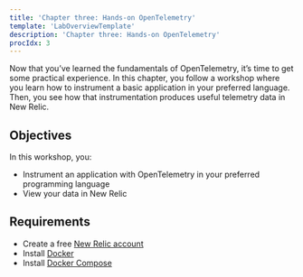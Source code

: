 ```yaml
---
title: 'Chapter three: Hands-on OpenTelemetry'
template: 'LabOverviewTemplate'
description: 'Chapter three: Hands-on OpenTelemetry'
procIdx: 3
---
```


<Intro>

Now that you’ve learned the fundamentals of OpenTelemetry, it’s time to get some practical experience. In this chapter, you follow a workshop where you learn how to instrument a basic application in your preferred language. Then, you see how that instrumentation produces useful telemetry data in New Relic.

</Intro>

<FlexWrapper>

<Objectives>

## Objectives

In this workshop, you:

- Instrument an application with OpenTelemetry in your preferred programming language
- View your data in New Relic

</Objectives>

<Requirements>

## Requirements

- Create a free [New Relic account](https://newrelic.com/signup?utm_source=developer-site)
- Install [Docker](https://www.docker.com/)
- Install [Docker Compose](https://docs.docker.com/compose/install/)

</Requirements>

</FlexWrapper>